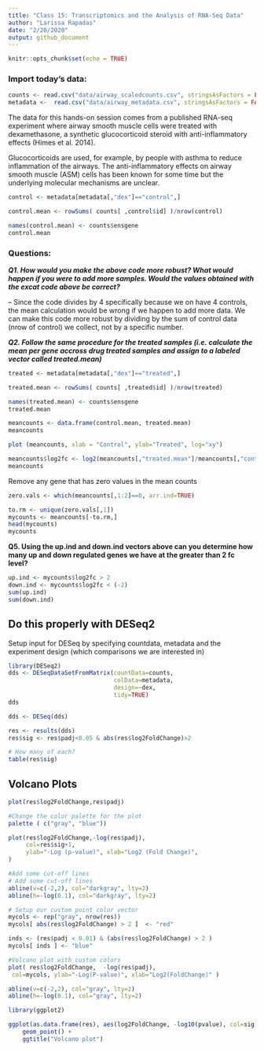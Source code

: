 ```yaml
---
title: "Class 15: Transcriptomics and the Analysis of RNA-Seq Data"
author: "Larissa Rapadas"
date: "2/20/2020"
output: github_document
---
```


```r
knitr::opts_chunk$set(echo = TRUE)
```

### Import today's data:
```r
counts <- read.csv("data/airway_scaledcounts.csv", stringsAsFactors = FALSE)
metadata <-  read.csv("data/airway_metadata.csv", stringsAsFactors = FALSE)
```

The data for this hands-on session comes from a published RNA-seq experiment where airway smooth muscle cells were treated with dexamethasone, a synthetic glucocorticoid steroid with anti-inflammatory effects (Himes et al. 2014).

Glucocorticoids are used, for example, by people with asthma to reduce inflammation of the airways. The anti-inflammatory effects on airway smooth muscle (ASM) cells has been known for some time but the underlying molecular mechanisms are unclear.

```r
control <- metadata[metadata[,"dex"]=="control",]

control.mean <- rowSums( counts[ ,control$id] )/nrow(control) 

names(control.mean) <- counts$ensgene
control.mean
```

### Questions:

***Q1. How would you make the above code more robust? What would happen if you were to add more samples. Would the values obtained with the excat code above be correct?***

-- Since the code divides by 4 specifically because we on have 4 controls, the mean calculation would be wrong if we happen to add more data. We can make this code more robust by dividing by the sum of control data (nrow of control) we collect, not by a specific number.



***Q2. Follow the same procedure for the treated samples (i.e. calculate the mean per gene accross drug treated samples and assign to a labeled vector called treated.mean)***

```r
treated <- metadata[metadata[,"dex"]=="treated",]

treated.mean <- rowSums( counts[ ,treated$id] )/nrow(treated) 

names(treated.mean) <- counts$ensgene
treated.mean
```
```r
meancounts <- data.frame(control.mean, treated.mean)
meancounts
```
```r
plot (meancounts, xlab = "Control", ylab="Treated", log="xy")
```

```r
meancounts$log2fc <- log2(meancounts[,"treated.mean"]/meancounts[,"control.mean"])
meancounts
```

Remove any gene that has zero values in the mean counts
```r
zero.vals <- which(meancounts[,1:2]==0, arr.ind=TRUE)

to.rm <- unique(zero.vals[,1])
mycounts <- meancounts[-to.rm,]
head(mycounts)
mycounts
```

**Q5. Using the up.ind and down.ind vectors above can you determine how many up and down regulated genes we have at the greater than 2 fc level?**
```r
up.ind <- mycounts$log2fc > 2
down.ind <- mycounts$log2fc < (-2)
sum(up.ind)
sum(down.ind)
```

## Do this properly with DESeq2

Setup input for DESeq by specifying countdata, metadata and the experiment design (which comparisons we are interested in)

```r
library(DESeq2)
dds <- DESeqDataSetFromMatrix(countData=counts, 
                              colData=metadata, 
                              design=~dex, 
                              tidy=TRUE)
dds
```
```r
dds <- DESeq(dds)
```
```r
res <- results(dds)
res$sig <- res$padj<0.05 & abs(res$log2FoldChange)>2

# How many of each?
table(res$sig)
```

## Volcano Plots
```r
plot(res$log2FoldChange,res$padj)
```
```r
#Change the color palette for the plot
palette ( c("gray", "blue"))

plot(res$log2FoldChange,-log(res$padj), 
     col=res$sig+1,
     ylab="-Log (p-value)", xlab="Log2 (Fold Change)",
)

#Add some cut-off lines
# Add some cut-off lines
abline(v=c(-2,2), col="darkgray", lty=2)
abline(h=-log(0.1), col="darkgray", lty=2)
```
```r
# Setup our custom point color vector 
mycols <- rep("gray", nrow(res))
mycols[ abs(res$log2FoldChange) > 2 ]  <- "red" 

inds <- (res$padj < 0.01) & (abs(res$log2FoldChange) > 2 )
mycols[ inds ] <- "blue"

#Volcano plot with custom colors 
plot( res$log2FoldChange,  -log(res$padj), 
 col=mycols, ylab="-Log(P-value)", xlab="Log2(FoldChange)" )

abline(v=c(-2,2), col="gray", lty=2)
abline(h=-log(0.1), col="gray", lty=2)
```
```r
library(ggplot2)

ggplot(as.data.frame(res), aes(log2FoldChange, -log10(pvalue), col=sig)) + 
    geom_point() + 
    ggtitle("Volcano plot")
```


